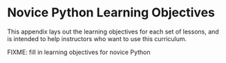 # Novice Python Learning Objectives {#objectives}

This appendix lays out the learning objectives for each set of lessons,
and is intended to help instructors who want to use this curriculum.

FIXME: fill in learning objectives for novice Python

